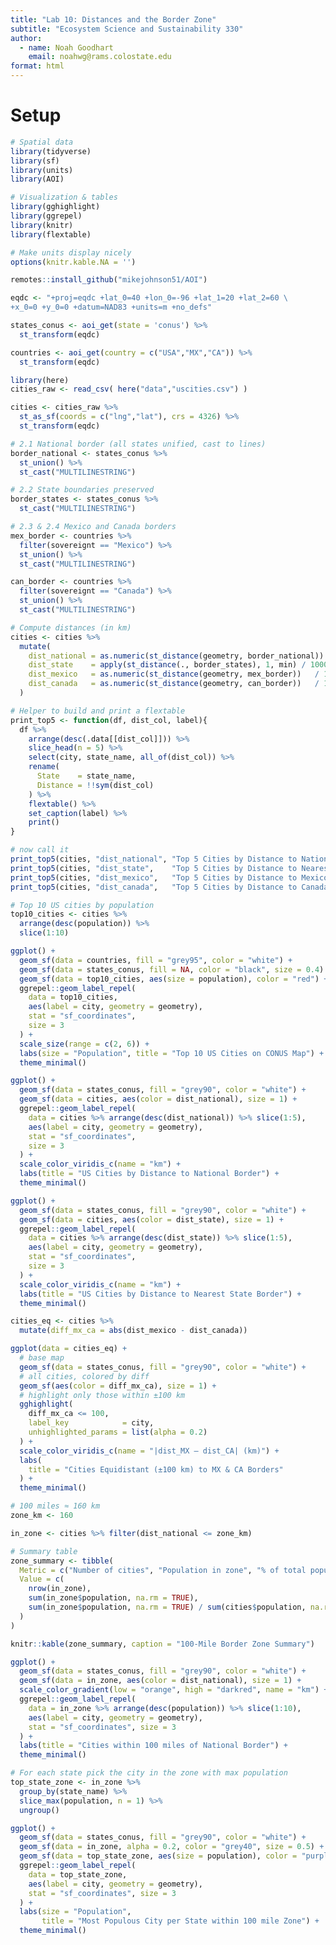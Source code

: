 ```yaml
---
title: "Lab 10: Distances and the Border Zone"
subtitle: "Ecosystem Science and Sustainability 330"
author:
  - name: Noah Goodhart
    email: noahwg@rams.colostate.edu
format: html
---
```





# Setup

```r
# Spatial data
library(tidyverse)
library(sf)
library(units)
library(AOI)

# Visualization & tables
library(gghighlight)
library(ggrepel)
library(knitr)
library(flextable)

# Make units display nicely
options(knitr.kable.NA = '')
```

```r
remotes::install_github("mikejohnson51/AOI")
```


```r
eqdc <- "+proj=eqdc +lat_0=40 +lon_0=-96 +lat_1=20 +lat_2=60 \
+x_0=0 +y_0=0 +datum=NAD83 +units=m +no_defs"
```


```r
states_conus <- aoi_get(state = 'conus') %>%
  st_transform(eqdc)
```

```r
countries <- aoi_get(country = c("USA","MX","CA")) %>%
  st_transform(eqdc)
```

```r
library(here)
cities_raw <- read_csv( here("data","uscities.csv") )

cities <- cities_raw %>%
  st_as_sf(coords = c("lng","lat"), crs = 4326) %>%
  st_transform(eqdc)

```
```r
# 2.1 National border (all states unified, cast to lines)
border_national <- states_conus %>%
  st_union() %>%
  st_cast("MULTILINESTRING")

# 2.2 State boundaries preserved
border_states <- states_conus %>%
  st_cast("MULTILINESTRING")

# 2.3 & 2.4 Mexico and Canada borders
mex_border <- countries %>%
  filter(sovereignt == "Mexico") %>%
  st_union() %>%
  st_cast("MULTILINESTRING")

can_border <- countries %>%
  filter(sovereignt == "Canada") %>%
  st_union() %>%
  st_cast("MULTILINESTRING")

# Compute distances (in km)
cities <- cities %>%
  mutate(
    dist_national = as.numeric(st_distance(geometry, border_national)) / 1000,
    dist_state    = apply(st_distance(., border_states), 1, min) / 1000,
    dist_mexico   = as.numeric(st_distance(geometry, mex_border))   / 1000,
    dist_canada   = as.numeric(st_distance(geometry, can_border))   / 1000
  )

```

```r
# Helper to build and print a flextable
print_top5 <- function(df, dist_col, label){
  df %>%
    arrange(desc(.data[[dist_col]])) %>%
    slice_head(n = 5) %>%
    select(city, state_name, all_of(dist_col)) %>%
    rename(
      State    = state_name,
      Distance = !!sym(dist_col)
    ) %>%
    flextable() %>%
    set_caption(label) %>%
    print()
}

# now call it
print_top5(cities, "dist_national", "Top 5 Cities by Distance to National Border (km)")
print_top5(cities, "dist_state",    "Top 5 Cities by Distance to Nearest State Border (km)")
print_top5(cities, "dist_mexico",   "Top 5 Cities by Distance to Mexico Border (km)")
print_top5(cities, "dist_canada",   "Top 5 Cities by Distance to Canada Border (km)")
```

```r
# Top 10 US cities by population
top10_cities <- cities %>%
  arrange(desc(population)) %>%
  slice(1:10)

ggplot() +
  geom_sf(data = countries, fill = "grey95", color = "white") +
  geom_sf(data = states_conus, fill = NA, color = "black", size = 0.4) +
  geom_sf(data = top10_cities, aes(size = population), color = "red") +
  ggrepel::geom_label_repel(
    data = top10_cities,
    aes(label = city, geometry = geometry),
    stat = "sf_coordinates",
    size = 3
  ) +
  scale_size(range = c(2, 6)) +
  labs(size = "Population", title = "Top 10 US Cities on CONUS Map") +
  theme_minimal()

```

```r
ggplot() +
  geom_sf(data = states_conus, fill = "grey90", color = "white") +
  geom_sf(data = cities, aes(color = dist_national), size = 1) +
  ggrepel::geom_label_repel(
    data = cities %>% arrange(desc(dist_national)) %>% slice(1:5),
    aes(label = city, geometry = geometry),
    stat = "sf_coordinates",
    size = 3
  ) +
  scale_color_viridis_c(name = "km") +
  labs(title = "US Cities by Distance to National Border") +
  theme_minimal()

```

```r
ggplot() +
  geom_sf(data = states_conus, fill = "grey90", color = "white") +
  geom_sf(data = cities, aes(color = dist_state), size = 1) +
  ggrepel::geom_label_repel(
    data = cities %>% arrange(desc(dist_state)) %>% slice(1:5),
    aes(label = city, geometry = geometry),
    stat = "sf_coordinates",
    size = 3
  ) +
  scale_color_viridis_c(name = "km") +
  labs(title = "US Cities by Distance to Nearest State Border") +
  theme_minimal()

```

```r
cities_eq <- cities %>%
  mutate(diff_mx_ca = abs(dist_mexico - dist_canada))

ggplot(data = cities_eq) +
  # base map
  geom_sf(data = states_conus, fill = "grey90", color = "white") +
  # all cities, colored by diff
  geom_sf(aes(color = diff_mx_ca), size = 1) +
  # highlight only those within ±100 km
  gghighlight(
    diff_mx_ca <= 100,
    label_key            = city,
    unhighlighted_params = list(alpha = 0.2)
  ) +
  scale_color_viridis_c(name = "|dist_MX – dist_CA| (km)") +
  labs(
    title = "Cities Equidistant (±100 km) to MX & CA Borders"
  ) +
  theme_minimal()
```
```r
# 100 miles ≈ 160 km
zone_km <- 160

in_zone <- cities %>% filter(dist_national <= zone_km)

# Summary table
zone_summary <- tibble(
  Metric = c("Number of cities", "Population in zone", "% of total population"),
  Value = c(
    nrow(in_zone),
    sum(in_zone$population, na.rm = TRUE),
    sum(in_zone$population, na.rm = TRUE) / sum(cities$population, na.rm = TRUE) * 100
  )
)

knitr::kable(zone_summary, caption = "100-Mile Border Zone Summary")

```
```r
ggplot() +
  geom_sf(data = states_conus, fill = "grey90", color = "white") +
  geom_sf(data = in_zone, aes(color = dist_national), size = 1) +
  scale_color_gradient(low = "orange", high = "darkred", name = "km") +
  ggrepel::geom_label_repel(
    data = in_zone %>% arrange(desc(population)) %>% slice(1:10),
    aes(label = city, geometry = geometry),
    stat = "sf_coordinates", size = 3
  ) +
  labs(title = "Cities within 100 miles of National Border") +
  theme_minimal()

```

```r
# For each state pick the city in the zone with max population
top_state_zone <- in_zone %>%
  group_by(state_name) %>%
  slice_max(population, n = 1) %>%
  ungroup()

ggplot() +
  geom_sf(data = states_conus, fill = "grey90", color = "white") +
  geom_sf(data = in_zone, alpha = 0.2, color = "grey40", size = 0.5) +
  geom_sf(data = top_state_zone, aes(size = population), color = "purple") +
  ggrepel::geom_label_repel(
    data = top_state_zone,
    aes(label = city, geometry = geometry),
    stat = "sf_coordinates", size = 3
  ) +
  labs(size = "Population",
       title = "Most Populous City per State within 100 mile Zone") +
  theme_minimal()

```

